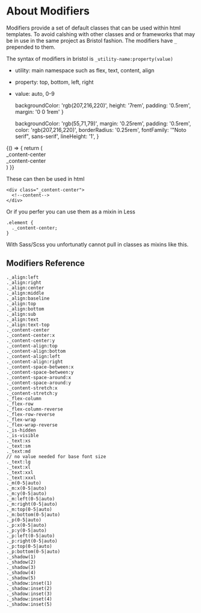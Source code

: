 
<Meta title="3. Modifiers/About" />

# About Modifiers

Modifiers provide a set of default classes that can be used within html templates. To avoid calshing with other classes and or frameworks that may be in use in the same project as Bristol fashion. The modifiers have `_` prepended to them.

The syntax of modifiers in bristol is `_utility-name:property(value)`

- utility: main namespace such as flex, text, content, align
- property: top, bottom, left, right
- value: auto, 0-9

  backgroundColor: 'rgb(207,216,220)',
  height: '7rem',
  padding: '0.5rem',
  margin: '0 0 1rem'
}

  backgroundColor: 'rgb(55,71,79)',
  margin: '0.25rem',
  padding: '0.5rem',
  color: 'rgb(207,216,220)',
  borderRadius: '0.25rem',
  fontFamily: '"Noto serif", sans-serif',
  lineHeight: '1',
}


<Story name="Default">
  {() => {
    return (
      <div>
        <div style={parentStyle} class="_content-center">
          <div style={childStyle}>_content-center</div>
          <div style={childStyle}>_content-center</div>
        </div>
      </div>
    )
  }}
</Story>

These can then be used in html

```
<div class="_content-center">
  <!--content-->
</div>
```

Or if you perfer you can use them as a mixin in Less

```
.element {
  ._content-center;
}
```

With Sass/Scss you unfortunatly cannot pull in classes as mixins like this.

## Modifiers Reference

```
._align:left
._align:right
._align:center
._align:middle
._align:baseline
._align:top
._align:bottom
._align:sub
._align:text
._align:text-top
._content-center
._content-center:x
._content-center:y
._content-align:top
._content-align:bottom
._content-align:left
._content-align:right
._content-space-between:x
._content-space-between:y
._content-space-around:x
._content-space-around:y
._content-stretch:x
._content-stretch:y
._flex-column
._flex-row
._flex-column-reverse
._flex-row-reverse
._flex-wrap
._flex-wrap-reverse
._is-hidden
._is-visible
._text:xs
._text:sm
._text:md
// no value needed for base font size
._text:lg
._text:xl
._text:xxl
._text:xxxl
._m(0-5|auto)
._m:x(0-5|auto)
._m:y(0-5|auto)
._m:left(0-5|auto)
._m:right(0-5|auto)
._m:top(0-5|auto)
._m:bottom(0-5|auto)
._p(0-5|auto)
._p:x(0-5|auto)
._p:y(0-5|auto)
._p:left(0-5|auto)
._p:right(0-5|auto)
._p:top(0-5|auto)
._p:bottom(0-5|auto)
._shadow(1)
._shadow(2)
._shadow(3)
._shadow(4)
._shadow(5)
._shadow:inset(1)
._shadow:inset(2)
._shadow:inset(3)
._shadow:inset(4)
._shadow:inset(5)
```